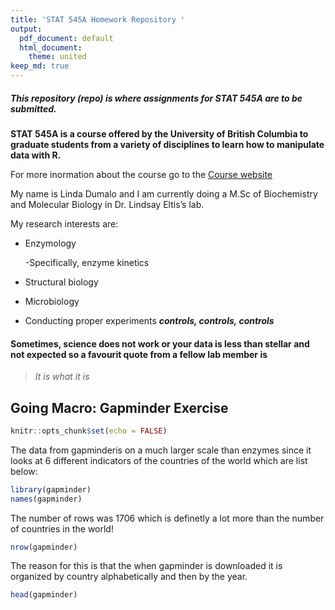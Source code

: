 ```yaml
---
title: 'STAT 545A Homework Repository '
output:
  pdf_document: default
  html_document: 
    theme: united 
keep_md: true 
---
```


##### This repository (repo) is where assignments for **STAT 545A** are to be submitted. 

**STAT 545A is a course offered by the University of British Columbia to graduate students from a variety of disciplines to learn how to manipulate data with R.** 

For more inormation about the course go to the [Course website](https://stat545.stat.ubc.ca/)

My name is Linda Dumalo and I am currently doing a M.Sc of Biochemistry and Molecular Biology in Dr. Lindsay Eltis's lab. 

My research interests are: 

* Enzymology
 
  -Specifically, enzyme kinetics 

* Structural biology

* Microbiology

* Conducting proper experiments   ***controls, controls, controls***

 
 
#### Sometimes, science does not work or your data is less than stellar and not expected so a favourit quote from a fellow lab member is 

> *It is what it is* 


## **Going Macro:** Gapminder Exercise 


```r
knitr::opts_chunk$set(echo = FALSE)
```

The data from gapminderis on a much larger scale than enzymes since it looks at 6 different indicators of the countries of the world which are list below: 

```r
library(gapminder)
names(gapminder)
```

 The number of rows was 1706 which is definetly a lot more than the number of countries in the world!
 
```r
nrow(gapminder)
```

The reason for this is that the when gapminder is downloaded it is organized by country alphabetically and then by the year. 

```r
head(gapminder)
```